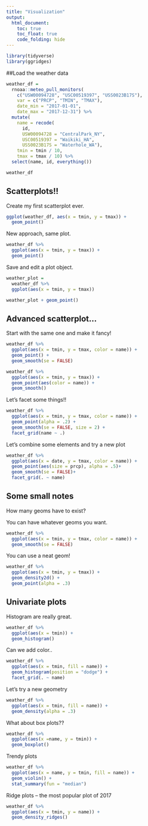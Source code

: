 ```yaml
---
title: "Visualization"
output: 
  html_document:
    toc: true
    toc_float: true
    code_folding: hide
---
```


```r
library(tidyverse)
library(ggridges)
```

##Load the weather data

```r
weather_df = 
  rnoaa::meteo_pull_monitors(
    c("USW00094728", "USC00519397", "USS0023B17S"),
    var = c("PRCP", "TMIN", "TMAX"), 
    date_min = "2017-01-01",
    date_max = "2017-12-31") %>%
  mutate(
    name = recode(
      id, 
      USW00094728 = "CentralPark_NY", 
      USC00519397 = "Waikiki_HA",
      USS0023B17S = "Waterhole_WA"),
    tmin = tmin / 10,
    tmax = tmax / 10) %>%
  select(name, id, everything())

weather_df
```

## Scatterplots!!

Create my first scatterplot ever.

```r
ggplot(weather_df, aes(x = tmin, y = tmax)) +
  geom_point()
```

New approach, same plot.

```r
weather_df %>% 
  ggplot(aes(x = tmin, y = tmax)) +
  geom_point()
```

Save and edit a plot object.

```r
weather_plot = 
  weather_df %>% 
  ggplot(aes(x = tmin, y = tmax))

weather_plot + geom_point()
```

## Advanced scatterplot...

Start with the same one and make it fancy!
```r
weather_df %>% 
  ggplot(aes(x = tmin, y = tmax, color = name)) +
  geom_point() + 
  geom_smooth(se = FALSE)
```

```r
weather_df %>% 
  ggplot(aes(x = tmin, y = tmax)) +
  geom_point(aes(color = name)) + 
  geom_smooth()
```

Let's facet some things!!

```r
weather_df %>% 
  ggplot(aes(x = tmin, y = tmax, color = name)) +
  geom_point(alpha = .2) + 
  geom_smooth(se = FALSE, size = 2) +
  facet_grid(name ~ .)
```

Let's combine some elements and try a new plot

```r
weather_df %>% 
  ggplot(aes(x = date, y = tmax, color = name)) + 
  geom_point(aes(size = prcp), alpha = .5)+
  geom_smooth(se = FALSE)+
  facet_grid(. ~ name)
```

## Some small notes

How many geoms have to exist?

You can have whatever geoms you want.

```r
weather_df %>% 
  ggplot(aes(x = tmin, y = tmax, color = name)) +
  geom_smooth(se = FALSE)
```

You can use a neat geom!

```r
weather_df %>% 
  ggplot(aes(x = tmin, y = tmax)) +
  geom_density2d() +
  geom_point(alpha = .3)
```

## Univariate plots

Histogram are really great.

```r
weather_df %>% 
  ggplot(aes(x = tmin)) +
  geom_histogram()
```

Can we add color..

```r
weather_df %>% 
  ggplot(aes(x = tmin, fill = name)) +
  geom_histogram(position = "dodge") +
  facet_grid(. ~ name)
```

Let's try a new geometry

```r
weather_df %>% 
  ggplot(aes(x = tmin, fill = name)) +
  geom_density(alpha = .3)
```

What about box plots??

```r
weather_df %>% 
  ggplot(aes(x =name, y = tmin)) +
  geom_boxplot()
```

Trendy plots

```r
weather_df %>% 
  ggplot(aes(x = name, y = tmin, fill = name)) +
  geom_violin() +
  stat_summary(fun = "median")
```

Ridge plots -- the most popular plot of 2017

```r
weather_df %>% 
  ggplot(aes(x = tmin, y = name)) +
  geom_density_ridges()
```




